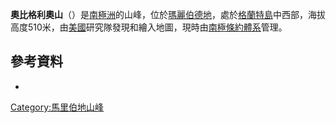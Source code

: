 {{coord|74|27|S|131|50|W|display=title}}

'''奧比格利奧山'''（{{lang-en|Mount Obiglio}}）是[[南極洲|南極洲]]的山峰，位於[[瑪麗伯德地|瑪麗伯德地]]，處於[[格蘭特島|格蘭特島]]中西部，海拔高度510米，由[[美國|美國]]研究隊發現和繪入地圖，現時由[[南極條約體系|南極條約體系]]管理。

==參考資料==
*{{usgs-gazetteer}}

{{DEFAULTSORT:Mount Obiglio}}
[[Category:馬里伯地山峰|Category:馬里伯地山峰]]


{{MarieByrdLand-geo-stub}}